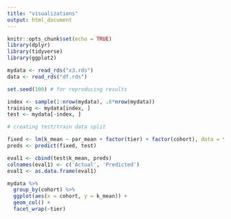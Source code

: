 ```yaml
---
title: "visualizations"
output: html_document
---
```


```r
knitr::opts_chunk$set(echo = TRUE)
library(dplyr)
library(tidyverse)
library(ggplot2)
```
```r
mydata <- read_rds("x3.rds")
data <- read_rds("df.rds")
```
```r
set.seed(100) # for reproducing results

index <- sample(1:nrow(mydata), .6*nrow(mydata)) 
training <- mydata[index, ]
test <- mydata[-index, ]

# creating test/train data split

fixed <- lm(k_mean ~ par_mean + factor(tier) + factor(cohort), data = training, weights = count)
preds <- predict(fixed, test)

eval1 <- cbind(test$k_mean, preds)
colnames(eval1) <- c('Actual', 'Predicted')
eval1 <- as.data.frame(eval1)
```
```r
mydata %>%
  group_by(cohort) %>%
  ggplot(aes(x = cohort, y = k_mean)) + 
  geom_col() +
  facet_wrap(~tier)
```



